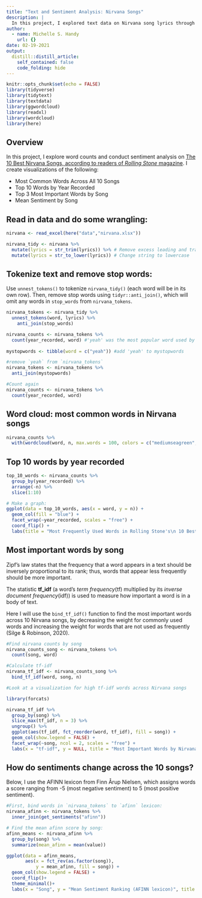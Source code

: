 ```yaml
---
title: "Text and Sentiment Analysis: Nirvana Songs"
description: |
  In this project, I explored text data on Nirvana song lyrics through word counts and sentiment analysis. Lyrics from https://www.lyricfind.com/.
author:
  - name: Michelle S. Handy
    url: {}
date: 02-19-2021
output:
  distill::distill_article:
    self_contained: false
    code_folding: hide
---
```



```r
knitr::opts_chunk$set(echo = FALSE)
library(tidyverse)
library(tidytext)
library(textdata)
library(ggwordcloud)
library(readxl)
library(wordcloud)
library(here)
```

## Overview

In this project, I explore word counts and conduct sentiment analysis on [The 10 Best Nirvana Songs, according to readers of *Rolling Stone* magazine](https://www.rollingstone.com/music/music-lists/readers-poll-the-10-best-nirvana-songs-17463/9-sappy-227768/). I create visualizations of the following:

- Most Common Words Across All 10 Songs
- Top 10 Words by Year Recorded
- Top 3 Most Important Words by Song
- Mean Sentiment by Song


## Read in data and do some wrangling:

```r
nirvana <- read_excel(here("data","nirvana.xlsx"))

nirvana_tidy <- nirvana %>% 
  mutate(lyrics = str_trim(lyrics)) %>% # Remove excess leading and trailing white space from 'lyrics'
  mutate(lyrics = str_to_lower(lyrics)) # Change string to lowercase
```


## Tokenize text and remove stop words:

Use `unnest_tokens()` to tokenize `nirvana_tidy()` (each word will be in its own row). Then, remove stop words using `tidyr::anti_join()`, which will omit any words in `stop_words` from `nirvana_tokens`.

```r
nirvana_tokens <- nirvana_tidy %>% 
  unnest_tokens(word, lyrics) %>% 
    anti_join(stop_words) 

nirvana_counts <- nirvana_tokens %>% 
  count(year_recorded, word) #'yeah' was the most popular word used by Nirvana LOL, so I am adding it to my stop words. 
  
mystopwords <- tibble(word = c("yeah")) #add 'yeah' to mystopwords

#remove `yeah` from `nirvana_tokens`
nirvana_tokens <- nirvana_tokens %>% 
  anti_join(mystopwords)

#Count again
nirvana_counts <- nirvana_tokens %>% 
  count(year_recorded, word)
```


## Word cloud: most common words in Nirvana songs
```r
nirvana_counts %>%
  with(wordcloud(word, n, max.words = 100, colors = c("mediumseagreen", "cornflowerblue", "darkorange", "mediumorchid4","royalblue","salmon2", "violetred1","red2"))) 
```

## Top 10 words by year recorded

```r
top_10_words <- nirvana_counts %>% 
  group_by(year_recorded) %>% 
  arrange(-n) %>% 
  slice(1:10)

# Make a graph:
ggplot(data = top_10_words, aes(x = word, y = n)) +
  geom_col(fill = "blue") +
  facet_wrap(~year_recorded, scales = "free") +
  coord_flip() +
  labs(title = "Most Frequently Used Words in Rolling Stone's\n 10 Best Nirvana Songs")
```


## Most important words by song

Zipf's law states that the frequency that a word appears in a text should be inversely proportional to its rank; thus, words that appear less frequently should be more important.

The statistic **tf_idf** (a word's *term frequency*(tf) multiplied by its *inverse document frequency*(idf)) is used to measure how important a word is in a body of text.

Here I will use the `bind_tf_idf()` function to find the most important words across 10 Nirvana songs, by decreasing the weight for commonly used words and increasing the weight for words that are not used as frequently (Silge & Robinson, 2020).

```r
#Find nirvana counts by song
nirvana_counts_song <- nirvana_tokens %>% 
  count(song, word)

#Calculate tf-idf
nirvana_tf_idf <- nirvana_counts_song %>% 
  bind_tf_idf(word, song, n)

#Look at a visualization for high tf-idf words across Nirvana songs

library(forcats)

nirvana_tf_idf %>%
  group_by(song) %>%
  slice_max(tf_idf, n = 3) %>%
  ungroup() %>%
  ggplot(aes(tf_idf, fct_reorder(word, tf_idf), fill = song)) +
  geom_col(show.legend = FALSE) +
  facet_wrap(~song, ncol = 2, scales = "free") +
  labs(x = "tf-idf", y = NULL, title = "Most Important Words by Nirvana Song")
```


## How do sentiments change across the 10 songs?

Below, I use the AFINN lexicon from Finn Årup Nielsen, which assigns words a score ranging from -5 (most negative sentiment) to 5 (most positive sentiment).

```r
#First, bind words in `nirvana_tokens` to `afinn` lexicon:
nirvana_afinn <- nirvana_tokens %>% 
  inner_join(get_sentiments("afinn"))

# Find the mean afinn score by song: 
afinn_means <- nirvana_afinn %>% 
  group_by(song) %>% 
  summarize(mean_afinn = mean(value))

ggplot(data = afinn_means, 
       aes(x = fct_rev(as.factor(song)), 
           y = mean_afinn, fill = song)) +
  geom_col(show.legend = FALSE) +
  coord_flip()+
  theme_minimal()+
  labs(x = "Song", y = "Mean Sentiment Ranking (AFINN lexicon)", title = "Mean Sentiment by Nirvana Song")
```



